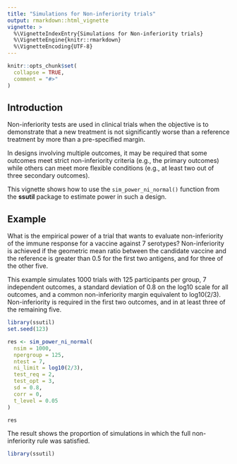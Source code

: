 ```yaml
---
title: "Simulations for Non-inferiority trials"
output: rmarkdown::html_vignette
vignette: >
  %\VignetteIndexEntry{Simulations for Non-inferiority trials}
  %\VignetteEngine{knitr::rmarkdown}
  %\VignetteEncoding{UTF-8}
---
```


```r
knitr::opts_chunk$set(
  collapse = TRUE,
  comment = "#>"
)
```

## Introduction

Non-inferiority tests are used in clinical trials when the objective is to
demonstrate that a new treatment is not significantly worse than a reference
treatment by more than a pre-specified margin.

In designs involving multiple outcomes, it may be required that some outcomes
meet strict non-inferiority criteria (e.g., the primary outcomes) while others
can meet more flexible conditions (e.g., at least two out of three secondary
outcomes).

This vignette shows how to use the `sim_power_ni_normal()` function from the
**ssutil** package to estimate power in such a design.

## Example

What is the empirical power of a trial that wants to evaluate non-inferiority
of the immune response for a vaccine against 7 serotypes? Non-inferiority is
achieved if the geometric mean ratio between the candidate vaccine and the
reference is greater than 0.5 for the first two antigens, and for three of the 
other five.

This example simulates 1000 trials with 125 participants per group, 
7 independent outcomes, a standard deviation of 0.8 on the log10 scale for all 
outcomes, and a common non-inferiority margin equivalent to log10(2/3). 
Non-inferiority is required in the first two outcomes, and in at least three 
of the remaining five.

```r
library(ssutil)
set.seed(123)

res <- sim_power_ni_normal(
  nsim = 1000,
  npergroup = 125,
  ntest = 7,
  ni_limit = log10(2/3),
  test_req = 2,
  test_opt = 3,
  sd = 0.8,
  corr = 0,
  t_level = 0.05
)

res
```

The result shows the proportion of simulations in which the full
non-inferiority rule was satisfied.

```r
library(ssutil)
```
